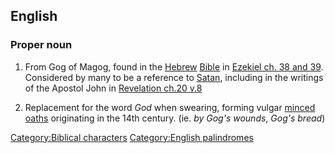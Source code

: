 {{see|gog}}
==English==
{{wikipedia}}

===Proper noun===
{{en-proper noun}}

# {{biblical}} From Gog of Magog, found in the [[Hebrew]] [[Bible]] in [http://en.wikisource.org/wiki/Bible_%28World_English%29/Ezekiel#Chapter_38 Ezekiel ch. 38 and 39]. Considered by many to be a reference to [[Satan]], including in the writings of the Apostol John in [http://en.wikisource.org/wiki/Bible_%28World_English%29/Revelation#Chapter_20 Revelation ch.20 v.8]
#{{historical}} Replacement for the word ''God'' when swearing, forming vulgar [[minced oath]]s originating in the 14th century. (ie. ''by Gog's wounds'', ''Gog's bread'')

[[Category:Biblical characters]]
[[Category:English palindromes]]